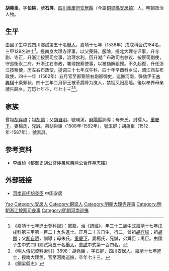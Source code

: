 {{明清人物信息框
| 姓名 = 胡堯臣
| 原名 =
| 圖片名稱= 
| 圖片大小 =
| 圖片說明 = 
| 最高職務 = 都察院右副都御史巡撫河南
| 國家 = 大明 
| 爵位 =
| 籍貫 = [[四川|四川]][[重慶府|重慶府]][[安居縣_(明朝)|安居縣]]
| 族裔 = 
| 字號 = 字伯純，一字石屏
| 諡號 =
| 出生日期 = 正德二年（1507年）正月二十五日
| 出生地點 =
| 逝世日期 = 萬曆七年（1579年）己卯正月十二日
| 逝世地點 =
| 墓葬 =
| 配偶 = 楊氏，封孺人
| 親屬 = （子）如華
| 出身 =
* 嘉靖十三年甲午科舉人
* 嘉靖十七年戊戌科同進士出身
| 經歷 =
| 著作 =  
}}
'''胡堯臣'''{{BD|1507年||1579年||Hu胡}}，字'''伯純'''，號'''石屏'''，[[四川|四川]][[重慶府|重慶府]][[安居縣_(明朝)|安居縣]]（今屬[[銅梁縣|銅梁縣]][[安居镇_(铜梁县)|安居镇]]）人，明朝政治人物。

==生平==
由國子生中式四川鄉試第五十名[[舉人|舉人]]，嘉靖十七年（1538年）戊戌科会试184名，三甲129名进士<ref>《嘉靖十七年進士登科錄》：軍籍，治《[[詩經|詩經]]》，年三十二歲中式嘉靖十七年戊戌科第三甲第一百二十九名進士。正月二十五日生，行二，曾祖[[胡存祿|胡存祿]]；祖[[胡鵬|胡鵬]]；父[[胡自明|胡自明]]，訓導；母朱氏。[[重慶下|重慶下]]，妻楊氏，兄誠，弟舜臣；禹臣。由國子生中式四川鄉試第五十名[[舉人|舉人]]，[[會試|會試]]中式第一百四名。</ref>。授南京大理寺评事，以父喪歸。服除，授北大理寺评事，升寺副、寺正，升浙江按察司佥事，治理水利。历升湖广布政司右参议、按察司副使，守巡衡永二府。升浙江右参政，署理按察使事，以被劾解組歸。不久起復，升任浙江按察使，历左右布政使，提调三十七年戊午科、四十年辛酉科乡试，调江西左布政使，四十一年（1562年）五月官至都察院右副都御史，巡撫河南，弹劾伊王[[朱典楧|朱典楧]]十条罪状，四十三年二月伊王被革爵降为庶人，禁锢凤阳高墙。後以奉养母亲請告歸乡。万历七年卒，年七十三<ref>《明人傳記資料索引》3698：胡堯臣 ，字石屏，四川安居人。嘉靖十七年進士，授南大理丞，官至河南巡撫，卒年七十三。</ref><ref>《銅梁縣志》</ref>。

==家族== 
曾祖[[胡存祿|胡存祿]]；祖[[胡鵬|胡鵬]]；父[[胡自明|胡自明]]，號環溪，[[麻陽縣|麻陽縣]]訓導；母朱氏，封孺人。[[重慶下|重慶下]]，妻楊氏，兄誠。弟胡舜臣（1508年-1592年），號玉屏；胡禹臣（1512年-1587年），號素屏。

== 参考资料 ==
*[[李维桢|李维桢]]《都御史胡公暨仲弟叔弟两公合葬墓志铭》
{{reflist}}

==外部链接==
*[http://183.64.174.19/page/news!info.htm?id=2361&snav= 河南巡抚胡尧臣]{{Dead link|date=2019年6月 |bot=InternetArchiveBot |fix-attempted=yes }} 中国安居

{{嘉靖十七年戊戌科殿试金榜}}

{{Authority control}}
{{DEFAULTSORT:Hu胡}}
[[Category:胡姓|Yao]]
[[Category:安居人|Category:安居人]]
[[Category:銅梁人|Category:銅梁人]]
[[Category:明朝大理寺评事|Category:明朝大理寺评事]]
[[Category:明朝浙江按察司僉事|Category:明朝浙江按察司僉事]]
[[Category:明朝河南巡撫|Category:明朝河南巡撫]]